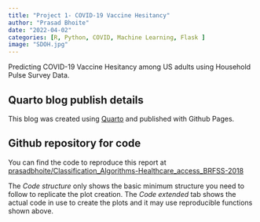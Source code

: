 ```yaml
---
title: "Project 1- COVID-19 Vaccine Hesitancy"
author: "Prasad Bhoite"
date: "2022-04-02"
categories: [R, Python, COVID, Machine Learning, Flask ]
image: "SDOH.jpg"
---
```


Predicting COVID-19 Vaccine Hesitancy among US adults using Household Pulse Survey Data.

::: callout-note
# Quarto blog publish details

This blog was created using [Quarto](https://quarto.org/) and published with Github Pages.
:::

::: callout-tip
# Github repository for code

You can find the code to reproduce this report at [prasadbhoite/Classification_Algorithms-Healthcare_access_BRFSS-2018](https://github.com/prasadbhoite/Classification_Algorithms-Healthcare_access_BRFSS-2018)
:::

::: callout-warning
The *Code structure* only shows the basic minimum structure you need to follow to replicate the plot creation. The *Code extended* tab shows the actual code in use to create the plots and it may use reproducible functions shown above.
:::
